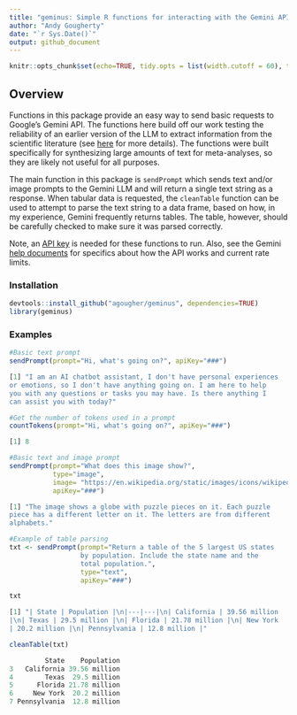 ```yaml
---
title: "geminus: Simple R functions for interacting with the Gemini API"
author: "Andy Gougherty"
date: "`r Sys.Date()`"
output: github_document
---
```


```r
knitr::opts_chunk$set(echo=TRUE, tidy.opts = list(width.cutoff = 60), tidy = TRUE)


```

## Overview

Functions in this package provide an easy way to send basic requests to Google's Gemini API. The functions here build off our work testing the reliability of an earlier version of the LLM to extract information from the scientific literature (see [here](https://doi.org/10.1038/s44185-024-00043-9) for more details). The functions were built specifically for synthesizing large amounts of text for meta-analyses, so they are likely not useful for all purposes.

The main function in this package is `sendPrompt` which sends text and/or image prompts to the Gemini LLM and will return a single text string as a response. When tabular data is requested, the `cleanTable` function can be used to attempt to parse the text string to a data frame, based on how, in my experience, Gemini frequently returns tables. The table, however, should be carefully checked to make sure it was parsed correctly.

Note, an [API key](https://ai.google.dev/gemini-api/docs/api-key) is needed for these functions to run. Also, see the Gemini [help documents](https://ai.google.dev/gemini-api/docs/api-overview) for specifics about how the API works and current rate limits.

### Installation

```r
devtools::install_github("agougher/geminus", dependencies=TRUE)
library(geminus)

```

### Examples

```r
#Basic text prompt
sendPrompt(prompt="Hi, what's going on?", apiKey="###")

[1] "I am an AI chatbot assistant, I don't have personal experiences
or emotions, so I don't have anything going on. I am here to help
you with any questions or tasks you may have. Is there anything I
can assist you with today?"

#Get the number of tokens used in a prompt
countTokens(prompt="Hi, what's going on?", apiKey="###")

[1] 8
```

```r
#Basic text and image prompt
sendPrompt(prompt="What does this image show?", 
           type="image", 
           image= "https://en.wikipedia.org/static/images/icons/wikipedia.png", 
           apiKey="###")

[1] "The image shows a globe with puzzle pieces on it. Each puzzle
piece has a different letter on it. The letters are from different
alphabets."
```

```r
#Example of table parsing
txt <- sendPrompt(prompt="Return a table of the 5 largest US states
                  by population. Include the state name and the
                  total population.", 
                  type="text", 
                  apiKey="###")

txt

[1] "| State | Population |\n|---|---|\n| California | 39.56 million
|\n| Texas | 29.5 million |\n| Florida | 21.78 million |\n| New York
| 20.2 million |\n| Pennsylvania | 12.8 million |"

cleanTable(txt)

         State    Population
3   California 39.56 million
4        Texas  29.5 million
5      Florida 21.78 million
6     New York  20.2 million
7 Pennsylvania  12.8 million
```

